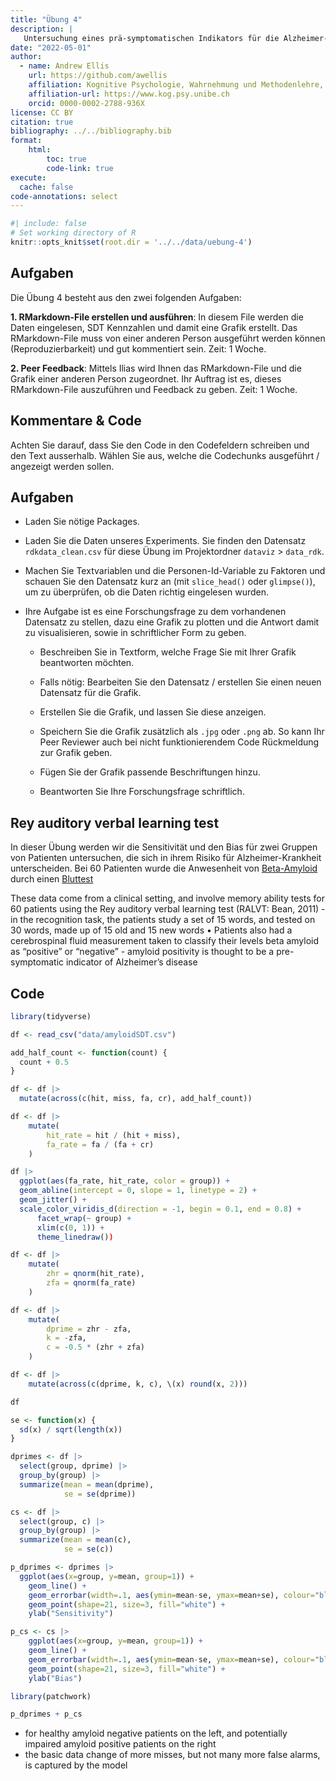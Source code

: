 ```yaml
---
title: "Übung 4"
description: |
   Untersuchung eines prä-symptomatischen Indikators für die Alzheimer-Krankheit
date: "2022-05-01"
author:
  - name: Andrew Ellis
    url: https://github.com/awellis
    affiliation: Kognitive Psychologie, Wahrnehmung und Methodenlehre, Universität Bern 
    affiliation-url: https://www.kog.psy.unibe.ch
    orcid: 0000-0002-2788-936X
license: CC BY
citation: true
bibliography: ../../bibliography.bib
format:
    html:
        toc: true
        code-link: true
execute: 
  cache: false
code-annotations: select
---
```


```r
#| include: false
# Set working directory of R
knitr::opts_knit$set(root.dir = '../../data/uebung-4')
```



:::{.callout-tip collapse="false"}
## Aufgaben
Die Übung 4 besteht aus den zwei folgenden Aufgaben:

**1. RMarkdown-File erstellen und ausführen**: In diesem File werden die Daten eingelesen, SDT Kennzahlen und damit eine Grafik erstellt. Das RMarkdown-File muss von einer anderen Person ausgeführt werden können (Reproduzierbarkeit) und gut kommentiert sein. Zeit: 1 Woche.

**2. Peer Feedback**: Mittels Ilias wird Ihnen das RMarkdown-File und die Grafik einer anderen Person zugeordnet. Ihr Auftrag ist es, dieses RMarkdown-File auszuführen und Feedback zu geben. Zeit: 1 Woche.
:::


## Kommentare & Code

Achten Sie darauf, dass Sie den Code in den Codefeldern schreiben und den Text ausserhalb. Wählen Sie aus, welche die Codechunks ausgeführt / angezeigt werden sollen.

## Aufgaben
 
- Laden Sie nötige Packages.

- Laden Sie die Daten unseres Experiments. Sie finden den Datensatz `rdkdata_clean.csv` für diese Übung im Projektordner `dataviz` > `data_rdk`.

- Machen Sie Textvariablen und die Personen-Id-Variable zu Faktoren und schauen Sie den Datensatz kurz an (mit `slice_head()` oder `glimpse()`), um zu überprüfen, ob die Daten richtig eingelesen wurden.

- Ihre Aufgabe ist es eine Forschungsfrage zu dem vorhandenen Datensatz zu stellen, dazu eine Grafik zu plotten und die Antwort damit zu visualisieren, sowie in schriftlicher Form zu geben.

    - Beschreiben Sie in Textform, welche Frage Sie mit Ihrer Grafik beantworten möchten.

    - Falls nötig: Bearbeiten Sie den Datensatz / erstellen Sie einen neuen Datensatz für die Grafik.

    - Erstellen Sie die Grafik, und lassen Sie diese anzeigen.

    - Speichern Sie die Grafik zusätzlich als `.jpg` oder `.png` ab. So kann Ihr Peer Reviewer auch bei nicht funktionierendem Code Rückmeldung zur Grafik geben. 
    
    - Fügen Sie der Grafik passende Beschriftungen hinzu.
    
    - Beantworten Sie Ihre Forschungsfrage schriftlich.
    


## Rey auditory verbal learning test
In dieser Übung werden wir die Sensitivität und den Bias für zwei Gruppen von Patienten untersuchen, die sich in ihrem Risiko für Alzheimer-Krankheit unterscheiden. Bei 60 Patienten wurde die Anwesenheit von [Beta-Amyloid](https://de.wikipedia.org/wiki/Beta-Amyloid) durch einen [Bluttest](https://www.nia.nih.gov/news/blood-test-can-predict-presence-beta-amyloid-brain-new-study-finds) 


These data come from a clinical setting, and involve memory ability tests for 60 patients using the Rey auditory verbal learning test (RALVT: Bean, 2011)
- in the recognition task, the patients study a set of 15 words, and tested on 30 words, made up of 15 old and 15 new words
• Patients also had a cerebrospinal fluid measurement taken to classify their levels beta amyloid as “positive” or “negative”
- amyloid positivity is thought to be a pre-symptomatic indicator of Alzheimer’s disease


## Code

```r
library(tidyverse)
```

```r
df <- read_csv("data/amyloidSDT.csv")
```



```r
add_half_count <- function(count) {
  count + 0.5
}
```


```r
df <- df |> 
  mutate(across(c(hit, miss, fa, cr), add_half_count))
```


```r
df <- df |>
    mutate(
        hit_rate = hit / (hit + miss),
        fa_rate = fa / (fa + cr)
    )
```


```r
df |> 
  ggplot(aes(fa_rate, hit_rate, color = group)) +
  geom_abline(intercept = 0, slope = 1, linetype = 2) +
  geom_jitter() +
  scale_color_viridis_d(direction = -1, begin = 0.1, end = 0.8) +
      facet_wrap(~ group) +
      xlim(c(0, 1)) +
      theme_linedraw())
```


```r
df <- df |>
    mutate(
        zhr = qnorm(hit_rate),
        zfa = qnorm(fa_rate)
    )
```

```r
df <- df |>
    mutate(
        dprime = zhr - zfa,
        k = -zfa,
        c = -0.5 * (zhr + zfa)
    )
```

```r
df <- df |>
    mutate(across(c(dprime, k, c), \(x) round(x, 2)))
```


```r
df
```


```r
se <- function(x) {
  sd(x) / sqrt(length(x))
}
```


```r
dprimes <- df |>
  select(group, dprime) |> 
  group_by(group) |> 
  summarize(mean = mean(dprime),
            se = se(dprime))
```

```r
cs <- df |> 
  select(group, c) |> 
  group_by(group) |> 
  summarize(mean = mean(c),
            se = se(c))
```




```r
p_dprimes <- dprimes |>
  ggplot(aes(x=group, y=mean, group=1)) +
    geom_line() +
    geom_errorbar(width=.1, aes(ymin=mean-se, ymax=mean+se), colour="black") +
    geom_point(shape=21, size=3, fill="white") +
    ylab("Sensitivity")
```

```r
p_cs <- cs |>
    ggplot(aes(x=group, y=mean, group=1)) +
    geom_line() +
    geom_errorbar(width=.1, aes(ymin=mean-se, ymax=mean+se), colour="black") +
    geom_point(shape=21, size=3, fill="white") +
    ylab("Bias")
```


```r
library(patchwork)
```

```r
p_dprimes + p_cs
```


- for healthy amyloid negative patients on the left, and potentially impaired amyloid positive patients on the right
- the basic data change of more misses, but not many more false alarms, is captured by the model
